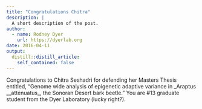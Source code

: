 ```yaml
---
title: "Congratulations Chitra"
description: |
  A short description of the post.
author:
  - name: Rodney Dyer
    url: https://dyerlab.org
date: 2016-04-11
output:
  distill::distill_article:
    self_contained: false
---
```





Congratulations to Chitra Seshadri for defending her Masters Thesis entitled, &#8220;Genome wide analysis of epigenetic adaptive variance in _Araptus __attenuatus_, the Sonoran Desert bark beetle.&#8221; You are #13 graduate student from the Dyer Laboratory (lucky right?).
 
 
 
